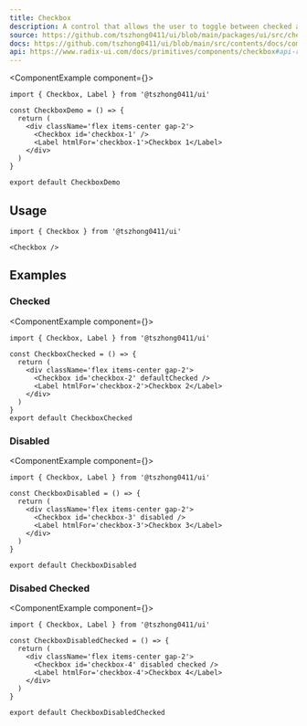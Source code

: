 ```yaml
---
title: Checkbox
description: A control that allows the user to toggle between checked and not checked.
source: https://github.com/tszhong0411/ui/blob/main/packages/ui/src/checkbox.tsx
docs: https://github.com/tszhong0411/ui/blob/main/src/contents/docs/components/checkbox.mdx
api: https://www.radix-ui.com/docs/primitives/components/checkbox#api-reference
---
```


<ComponentExample component={<CheckboxDemo />}>
  ```tsx
  import { Checkbox, Label } from '@tszhong0411/ui'

  const CheckboxDemo = () => {
    return (
      <div className='flex items-center gap-2'>
        <Checkbox id='checkbox-1' />
        <Label htmlFor='checkbox-1'>Checkbox 1</Label>
      </div>
    )
  }

  export default CheckboxDemo
  ```
</ComponentExample>

## Usage

```tsx
import { Checkbox } from '@tszhong0411/ui'
```

```tsx
<Checkbox />
```

## Examples

### Checked

<ComponentExample component={<CheckboxChecked />}>
  ```tsx
  import { Checkbox, Label } from '@tszhong0411/ui'

  const CheckboxChecked = () => {
    return (
      <div className='flex items-center gap-2'>
        <Checkbox id='checkbox-2' defaultChecked />
        <Label htmlFor='checkbox-2'>Checkbox 2</Label>
      </div>
    )
  }
  export default CheckboxChecked
  ```
</ComponentExample>

### Disabled

<ComponentExample component={<CheckboxDisabled />}>
  ```tsx
  import { Checkbox, Label } from '@tszhong0411/ui'

  const CheckboxDisabled = () => {
    return (
      <div className='flex items-center gap-2'>
        <Checkbox id='checkbox-3' disabled />
        <Label htmlFor='checkbox-3'>Checkbox 3</Label>
      </div>
    )
  }

  export default CheckboxDisabled
  ```
</ComponentExample>

### Disabed Checked

<ComponentExample component={<CheckboxDisabledChecked />}>
  ```tsx
  import { Checkbox, Label } from '@tszhong0411/ui'

  const CheckboxDisabledChecked = () => {
    return (
      <div className='flex items-center gap-2'>
        <Checkbox id='checkbox-4' disabled checked />
        <Label htmlFor='checkbox-4'>Checkbox 4</Label>
      </div>
    )
  }

  export default CheckboxDisabledChecked
  ```
</ComponentExample>

